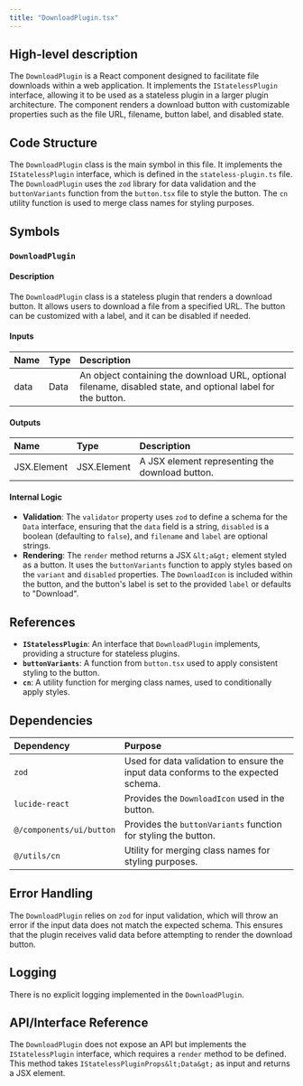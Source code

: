 ```yaml
---
title: "DownloadPlugin.tsx"
---
```


## High-level description

The `DownloadPlugin` is a React component designed to facilitate file downloads within a web application. It implements the `IStatelessPlugin` interface, allowing it to be used as a stateless plugin in a larger plugin architecture. The component renders a download button with customizable properties such as the file URL, filename, button label, and disabled state.

## Code Structure

The `DownloadPlugin` class is the main symbol in this file. It implements the `IStatelessPlugin` interface, which is defined in the `stateless-plugin.ts` file. The `DownloadPlugin` uses the `zod` library for data validation and the `buttonVariants` function from the `button.tsx` file to style the button. The `cn` utility function is used to merge class names for styling purposes.

## Symbols

### `DownloadPlugin`
#### Description
The `DownloadPlugin` class is a stateless plugin that renders a download button. It allows users to download a file from a specified URL. The button can be customized with a label, and it can be disabled if needed.

#### Inputs
| Name | Type | Description |
|:-----|:-----|:------------|
| data | Data | An object containing the download URL, optional filename, disabled state, and optional label for the button. |

#### Outputs
| Name | Type | Description |
|:-----|:-----|:------------|
| JSX.Element | JSX.Element | A JSX element representing the download button. |

#### Internal Logic
- **Validation**: The `validator` property uses `zod` to define a schema for the `Data` interface, ensuring that the `data` field is a string, `disabled` is a boolean (defaulting to `false`), and `filename` and `label` are optional strings.
- **Rendering**: The `render` method returns a JSX `&lt;a&gt;` element styled as a button. It uses the `buttonVariants` function to apply styles based on the `variant` and `disabled` properties. The `DownloadIcon` is included within the button, and the button's label is set to the provided `label` or defaults to "Download".

## References

- **`IStatelessPlugin`**: An interface that `DownloadPlugin` implements, providing a structure for stateless plugins.
- **`buttonVariants`**: A function from `button.tsx` used to apply consistent styling to the button.
- **`cn`**: A utility function for merging class names, used to conditionally apply styles.

## Dependencies

| Dependency | Purpose |
|:-----------|:--------|
| `zod` | Used for data validation to ensure the input data conforms to the expected schema. |
| `lucide-react` | Provides the `DownloadIcon` used in the button. |
| `@/components/ui/button` | Provides the `buttonVariants` function for styling the button. |
| `@/utils/cn` | Utility for merging class names for styling purposes. |

## Error Handling

The `DownloadPlugin` relies on `zod` for input validation, which will throw an error if the input data does not match the expected schema. This ensures that the plugin receives valid data before attempting to render the download button.

## Logging

There is no explicit logging implemented in the `DownloadPlugin`.

## API/Interface Reference

The `DownloadPlugin` does not expose an API but implements the `IStatelessPlugin` interface, which requires a `render` method to be defined. This method takes `IStatelessPluginProps&lt;Data&gt;` as input and returns a JSX element.